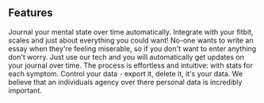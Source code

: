 ## Features

<ProjectCard title="EASY MOOD JOURNAL"  bg="linear-gradient(to right, #D4145A 0%, #FBB03B 100%)">
Journal your mental state over time automatically.
</ProjectCard>

<ProjectCard title="Integrate"  bg="linear-gradient(to right, #D4145A 0%, #FBB03B 100%)">
Integrate with your fitbit, scales and just about everything you could want!
</ProjectCard>

<ProjectCard title="SYMPTOMS MADE SIMPLE"  bg="linear-gradient(to right, #D4145A 0%, #FBB03B 100%)">
 No-one wants to write an essay when they're feeling miserable, so if you don't want to enter anything don't worry. 
 Just use our tech and you will automatically get updates on your journal over time. The process is effortless and intuitive: with stats for each symptom.
</ProjectCard>

<ProjectCard title="Own your identity"  bg="linear-gradient(to right, #D4145A 0%, #FBB03B 100%)">
Control your data - export it, delete it, it's your data. We believe that an individuals agency over there personal data is incredibly important.
</ProjectCard>